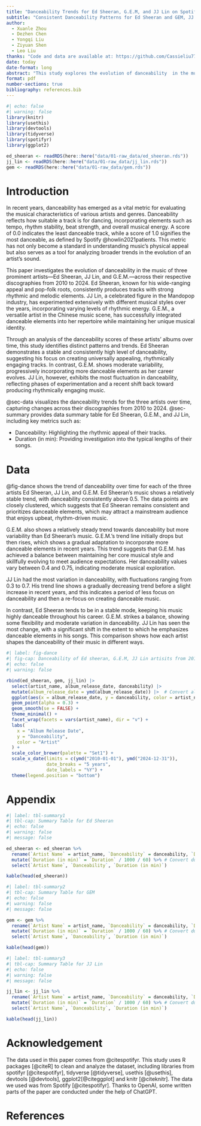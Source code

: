```yaml
---
title: "Danceability Trends for Ed Sheeran, G.E.M, and JJ Lin on Spotify (2010-2024)"
subtitle: "Consistent Danceability Patterns for Ed Sheeran and GEM, JJ Lin Shows Fluctuations"
author: 
  - Xuanle Zhou
  - Dezhen Chen
  - Yongqi Liu
  - Ziyuan Shen
  - Leo Liu
thanks: "Code and data are available at: https://github.com/Cassieliu77/Spotify_Trend_Analysis.git "
date: today
date-format: long
abstract: "This study explores the evolution of danceability  in the music of Ed Sheeran, JJ Lin, and G.E.M. from 2010 to 2024. It reveals that Ed Sheeran consistently maintains a high level of danceability, while G.E.M. incorporates increasingly danceable elements over time. In contrast, JJ Lin exhibits significant fluctuations in his focus on danceability."
format: pdf
number-sections: true
bibliography: references.bib
---
```


```r
#| echo: false
#| warning: false
library(knitr)
library(usethis)
library(devtools) 
library(tidyverse)
library(spotifyr)
library(ggplot2)

ed_sheeran <- readRDS(here::here("data/01-raw_data/ed_sheeran.rds"))
jj_lin <- readRDS(here::here("data/01-raw_data/jj_lin.rds"))
gem <- readRDS(here::here("data/01-raw_data/gem.rds"))
```


# Introduction

In recent years, danceability has emerged as a vital metric for evaluating the musical characteristics of various artists and genres. Danceability reflects how suitable a track is for dancing, incorporating elements such as tempo, rhythm stability, beat strength, and overall musical energy. A score of 0.0 indicates the least danceable track, while a score of 1.0 signifies the most danceable, as defined by Spotify @howlin2021patients. This metric has not only become a standard in understanding music’s physical appeal but also serves as a tool for analyzing broader trends in the evolution of an artist’s sound.

This paper investigates the evolution of danceability in the music of three prominent artists—Ed Sheeran, JJ Lin, and G.E.M.—across their respective discographies from 2010 to 2024. Ed Sheeran, known for his wide-ranging appeal and pop-folk roots, consistently produces tracks with strong rhythmic and melodic elements. JJ Lin, a celebrated figure in the Mandopop industry, has experimented extensively with different musical styles over the years, incorporating varying levels of rhythmic energy. G.E.M., a versatile artist in the Chinese music scene, has successfully integrated danceable elements into her repertoire while maintaining her unique musical identity.

Through an analysis of the danceability scores of these artists’ albums over time, this study identifies distinct patterns and trends. Ed Sheeran demonstrates a stable and consistently high level of danceability, suggesting his focus on creating universally appealing, rhythmically engaging tracks. In contrast, G.E.M. shows moderate variability, progressively incorporating more danceable elements as her career evolves. JJ Lin, however, exhibits the most fluctuation in danceability, reflecting phases of experimentation and a recent shift back toward producing rhythmically engaging music.

@sec-data visualizes the danceability trends for the three artists over time, capturing changes across their discographies from 2010 to 2024. @sec-summary provides data summary table for Ed Sheeran, G.E.M., and JJ Lin, including key metrics such as:

- Danceability: Highlighting the rhythmic appeal of their tracks.
- Duration (in min): Providing investigation into the typical lengths of their songs.

# Data {#sec-data}
@fig-dance shows the trend of danceability over time for each of the three artists Ed Sheeran, JJ Lin, and G.E.M. Ed Sheeran's music shows a relatively stable trend, with danceability consistently above 0.5. The data points are closely clustered, which suggests that Ed Sheeran remains consistent and prioritizes danceable elements, which may attract a mainstream audience that enjoys upbeat, rhythm-driven music.

G.E.M. also shows a relatively steady trend towards danceability but more variability than Ed Sheeran's music. G.E.M.'s trend line initially drops but then rises, which shows a gradual adaptation to incorporate more danceable elements in recent years. This trend suggests that G.E.M. has achieved a balance between maintaining her core musical style and skillfully evolving to meet audience expectations. Her danceability values vary between 0.4 and 0.75, indicating moderate musical exploration.

JJ Lin had the most variation in danceability, with fluctuations ranging from 0.3 to 0.7. His trend line shows a gradually decreasing trend before a slight increase in recent years, and this indicates a period of less focus on danceability and then a re-focus on creating danceable music. 

In contrast, Ed Sheeran tends to be in a stable mode, keeping his music highly danceable throughout his career. G.E.M. strikes a balance, showing some flexibility and moderate variation in danceability. JJ Lin has seen the most change, with a significant shift in the extent to which he emphasizes danceable elements in his songs. This comparison shows how each artist shapes the danceability of their music in different ways.

```r
#| label: fig-dance
#| fig-cap: Danceability of Ed sheeran, G.E.M, JJ Lin artisits from 2010 to 2024
#| echo: false
#| warning: false

rbind(ed_sheeran, gem, jj_lin) |>
  select(artist_name, album_release_date, danceability) |>
  mutate(album_release_date = ymd(album_release_date)) |>  # Convert album release date to date format
  ggplot(aes(x = album_release_date, y = danceability, color = artist_name)) +
  geom_point(alpha = 0.3) +  
  geom_smooth(se = FALSE) +  
  theme_minimal() +  
  facet_wrap(facets = vars(artist_name), dir = "v") +  
  labs(
    x = "Album Release Date",
    y = "Danceability",
    color = "Artist"
  ) +
  scale_color_brewer(palette = "Set1") + 
  scale_x_date(limits = c(ymd("2010-01-01"), ymd("2024-12-31")),  
               date_breaks = "5 years",  
               date_labels = "%Y") +  
  theme(legend.position = "bottom") 
```
\newpage

\appendix

# Appendix {#sec-summary}
```r
#| label: tbl-summary1
#| tbl-cap: Summary Table for Ed Sheeran
#| echo: false
#| warning: false
#| message: false

ed_sheeran <- ed_sheeran %>%
  rename(`Artist Name` = artist_name, `Danceability` = danceability, `Duration` = duration_ms) %>%
  mutate(`Duration (in min)` = `Duration` / 1000 / 60) %>% # Convert duration from ms to minutes
  select(`Artist Name`, `Danceability`, `Duration (in min)`)

kable(head(ed_sheeran))
```

```r
#| label: tbl-summary2
#| tbl-cap: Summary Table for GEM
#| echo: false
#| warning: false
#| message: false

gem <- gem %>%
  rename(`Artist Name` = artist_name, `Danceability` = danceability, `Duration` = duration_ms) %>%
  mutate(`Duration (in min)` = `Duration` / 1000 / 60) %>% # Convert duration from ms to minutes
  select(`Artist Name`, `Danceability`, `Duration (in min)`)

kable(head(gem))
```

```r
#| label: tbl-summary3
#| tbl-cap: Summary Table for JJ Lin
#| echo: false
#| warning: false
#| message: false

jj_lin <- jj_lin %>%
  rename(`Artist Name` = artist_name, `Danceability` = danceability, `Duration` = duration_ms) %>%
  mutate(`Duration (in min)` = `Duration` / 1000 / 60) %>% # Convert duration from ms to minutes
  select(`Artist Name`, `Danceability`, `Duration (in min)`)

kable(head(jj_lin))
```

# Acknowledgement

The data used in this paper comes from @citespotifyr. This study uses R packages [@citeR] to clean and analyze the dataset, including libraries from spotifyr [@citespotifyr], tidyverse [@tidyverse], usethis [@usethis], devtools [@devtools], ggplot2[@citeggplot]  and knitr [@citeknitr]. The data we used was from Spotify [@citespotifyr]. Thanks to OpenAI, some written parts of the paper are conducted under the help of ChatGPT.


\newpage


# References


